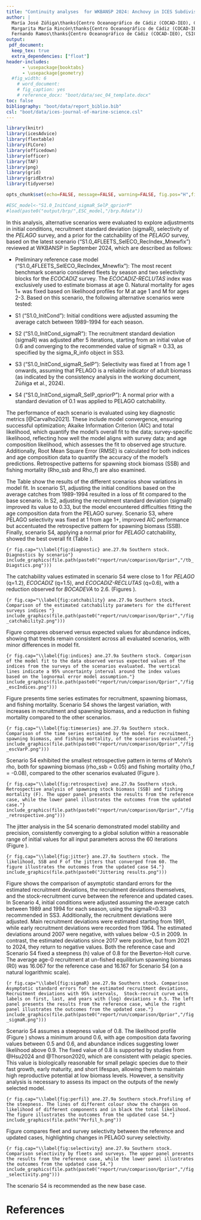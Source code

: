 ```yaml
---
title: "Continuity analyses  for WKBANSP 2024: Anchovy in ICES Subdivision 9a South (ane.27.9a Southern component)"
author: |
  María José Zúñiga\thanks{Centro Oceanográfico de Cádiz (COCAD-IEO), CSIC},
  Margarita María Rincón\thanks{Centro Oceanográfico de Cádiz (COCAD-IEO), CSIC},
  Fernando Ramos\thanks{Centro Oceanográfico de Cádiz (COCAD-IEO), CSIC}
output:
 pdf_document: 
  keep_tex: true
  extra_dependencies: ["float"]
header-includes:
      - \usepackage{booktabs}
      - \usepackage{geometry}
  #fig_width: 6
    # word_document:
    # fig_caption: yes
    # reference_docx: "boot/data/sec_04_template.docx"
toc: false
bibliography: "boot/data/report_biblio.bib"
csl: "boot/data/ices-journal-of-marine-science.csl"
---
```


```r
library(knitr)
library(icesAdvice)
library(flextable)
library(FLCore)
library(officedown)
library(officer)
library(TAF)
library(png)
library(grid)
library(gridExtra)
library(tidyverse)
```

```r

opts_chunk$set(echo=FALSE, message=FALSE, warning=FALSE, fig.pos="H",fig.align = 'center',out.width = "95%" )

```


```r
#ESC_model<-"S1.0_InitCond_sigmaR_SelP_qpriorP"
#load(paste0("output/brp/",ESC_model,"/brp.Rdata"))
```


In this analysis, alternative scenarios were evaluated to explore adjustments in initial conditions, recruitment standard deviation (sigmaR), selectivity of the *PELAGO* survey, and a prior for the catchability of the *PELAGO* survey, based on the latest scenario ("S1.0_4FLEETS_SelECO_RecIndex_Mnewfix") reviewed at WKBANSP in September 2024, which are described as follows:

- Preliminary reference case model  ("S1.0_4FLEETS_SelECO_RecIndex_Mnewfix"): The most recent benchmark scenario considered fleets by season and two selectivity blocks for the *ECOCADIZ* survey. The *ECOCADIZ-RECLUTAS* index was exclusively used to estimate biomass at age 0. Natural mortality for ages 1+ was fixed based on likelihood profiles for M at age 1 and M for ages 2-3. Based on this scenario, the following alternative scenarios were tested:

- S1 ("S1.0_InitCond"): Initial conditions were adjusted assuming the average catch between 1989-1994 for each season.

- S2 ("S1.0_InitCond_sigmaR"): The recruitment standard deviation (sigmaR) was adjusted after 5 iterations, starting from an initial value of 0.6 and converging to the recommended value of sigmaR = 0.33, as specified by the sigma_R_info object in SS3. 

- S3 ("S1.0_InitCond_sigmaR_SelP"): Selectivity was fixed at 1 from age 1 onwards, assuming that PELAGO is a reliable indicator of adult biomass (as indicated by the consistency analysis in the working document, Zúñiga et al., 2024). 

- S4 ("S1.0_InitCond_sigmaR_SelP_qpriorP"):  A normal prior with a standard deviation of 0.1 was applied to PELAGO catchability. 


The performance of each scenario is evaluated using key diagnostic metrics [@Carvalho2021]. These include model convergence, ensuring successful optimization; Akaike Information Criterion (AIC) and total likelihood, which quantify the model's overall fit to the data; survey-specific likelihood, reflecting how well the model aligns with survey data; and age composition likelihood, which assesses the fit to observed age structure. Additionally, Root Mean Square Error (RMSE) is calculated for both indices and age composition data to quantify the accuracy of the model’s predictions. Retrospective patterns for spawning stock biomass (SSB) and fishing mortality (Rho_ssb and Rho_f) are also examined. 

The Table  \ref{fig:diagnostic} show the results of the different scenarios show variations in model fit. In scenario S1, adjusting the initial conditions based on the average catches from 1989-1994 resulted in a loss of fit compared to the base scenario. In S2, adjusting the recruitment standard deviation (sigmaR) improved its value to 0.33, but the model encountered difficulties fitting the age composition data from the PELAGO survey. Scenario S3, where PELAGO selectivity was fixed at 1 from age 1+, improved AIC performance but accentuated the retrospective pattern for spawning  biomass (SSB). Finally, scenario S4, applying a normal prior for *PELAGO* catchability, showed the best overall fit (Table  \ref{fig:diagnostic}). 

```{r fig.cap="\\label{fig:diagnostic} ane.27.9a Southern stock. Diagnostics by scenario"}
include_graphics(file.path(paste0("report/run/comparison/Qprior","/tb_Diagstics.png")))
```

The catchability values estimated in scenario S4 were close to 1 for *PELAGO* (q=1.2), *ECOCADIZ* (q=1.5), and *ECOCADIZ-RECLUTAS* (q=0.6), with a reduction observed for *BOCADEVA* to 2.6. (Figures \ref{fig:catchability}).  


```{r fig.cap="\\label{fig:catchability} ane.27.9a Southern stock. Comparison of the estimated catchability parameters for the different surveys indices "}
include_graphics(file.path(paste0("report/run/comparison/Qprior","/fig_catchability2.png")))
```

\newpage

Figure \ref{fig:indices} compares observed versus expected values for abundance indices, showing that trends remain consistent across all evaluated scenarios, with minor differences in model fit.

```{r fig.cap="\\label{fig:indices} ane.27.9a Southern stock. Comparison of the model fit to the data observed versus expected values of the indices from the surveys of the scenarios evaluated. The vertical lines indicate a 95% uncertainty interval around the index values based on the lognormal error model assumption."}
include_graphics(file.path(paste0("report/run/comparison/Qprior","/fig_escIndices.png")))
```

\newpage

Figure \ref{fig:timeseries} presents time series estimates for recruitment, spawning biomass, and fishing mortality. Scenario S4 shows the largest variation, with increases in recruitment and spawning biomass, and a reduction in fishing mortality compared to the other scenarios.


```{r fig.cap="\\label{fig:timeseries} ane.27.9a Southern stock. Comparison of the time series estimated by the model for recruitment, spawning biomass, and fishing mortality, of the scenarios evaluated."}
include_graphics(file.path(paste0("report/run/comparison/Qprior","/fig_escVarP.png")))
```

\newpage

Scenario S4 exhibited the smallest retrospective pattern in terms of Mohn's rho, both for spawning biomass (rho_ssb = 0.05) and fishing mortality (rho_f = -0.08), compared to the other scenarios evaluated  (Figure \ref{fig:retrospective}).


```{r fig.cap="\\label{fig:retrospective} ane.27.9a Southern stock. Retrospective analysis of spawning stock biomass (SSB) and fishing mortality (F). The upper panel presents the results from the reference case, while the lower panel illustrates the outcomes from the updated case."}
include_graphics(file.path(paste0("report/run/comparison/Qprior","/fig_retrospective.png")))
```

\newpage

The jitter analysis in the S4 scenario demonstrated model stability and precision, consistently converging to a global solution within a reasonable range of initial values for all input parameters across the 60 iterations (Figure \ref{fig:jitter}). 


```{r fig.cap="\\label{fig:jitter} ane.27.9a Southern stock. The likelihood, SSB and F of the jitters that converged from 60. The figure illustrates the outcomes from the updated case S4."}
include_graphics(file.path(paste0("Jittering results.png")))
```

\newpage

Figure \ref{fig:sigmaR} shows the comparison of asymptotic standard errors for the estimated recruitment deviations, the recruitment deviations themselves, and the stock-recruitment curve between the reference and updated cases.  In Scenario 4, initial conditions were adjusted assuming the average catch between 1989 and 1994 for each season, using the sigmaR=0.33 recommended in SS3. Additionally, the recruitment deviations were adjusted. Main recruitment deviations were estimated starting from 1991, while early recruitment deviations were recorded from 1964. The estimated deviations around 2007 were negative, with values below -0.5 in 2009. In contrast, the estimated deviations since 2017 were positive, but from 2021 to 2024, they return to negative values. Both the reference case and Scenario S4 fixed a steepness (h) value of 0.8 for the Beverton-Holt curve. The average age-0 recruitment at un-fished equilibrium spawning biomass (R0) was 16.067 for the reference case and 16.167 for Scenario S4 (on a natural logarithmic scale).


```{r fig.cap="\\label{fig:sigmaR} ane.27.9a Southern stock. Comparison  Asymptotic standard errors for the estimated recruitment deviations, Recruitment deviations with 95% intervals,  Stock-recruit curve with labels on first, last, and years with (log) deviations > 0.5. The left panel presents the results from the reference case, while the right panel illustrates the outcomes from the updated case."}
include_graphics(file.path(paste0("report/run/comparison/Qprior","/fig_sigmaR.png")))
```

\newpage

Scenario S4 assumes a steepness value of 0.8. The likelihood profile (Figure \ref{fig:perfil}) shows a minimum around 0.6, with age composition data favoring values between 0.5 and 0.6, and abundance indices suggesting lower likelihood above 0.9. The fixed value of 0.8 is supported by studies from  @Hsu2024 and @Thorson2020, which are consistent with pelagic species. This value is biologically reasonable for small pelagic species due to their fast growth, early maturity, and short lifespan, allowing them to maintain high reproductive potential at low biomass levels. However, a sensitivity analysis is necessary to assess its impact on the outputs of the newly selected model.


```{r fig.cap="\\label{fig:perfil} ane.27.9a Southern stock.Profiling of the steepness. The lines of different colour show the changes on likelihood of different components and in black the total likelihood. The figure illustrates the outcomes from the updated case S4."}
include_graphics(file.path("Perfil_h.png"))
```

\newpage
Figure \ref{fig:selectivity} compares fleet and survey selectivity between the reference and updated cases, highlighting changes in PELAGO survey selectivity.  

```{r fig.cap="\\label{fig:selectivity} ane.27.9a Southern stock. Comparison selectivity by fleets and surveys. The upper panel presents the results from the reference case, while the lower panel illustrates the outcomes from the updated case S4."}
include_graphics(file.path(paste0("report/run/comparison/Qprior","/fig_selectivity.png")))
```



The scenario S4 is recommended as the new base case. 




# References